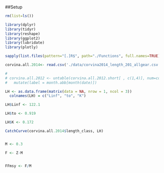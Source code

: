 ##Setup

```r
rm(list=ls())

library(dplyr)
library(tidyr)
library(reshape)
library(ggplot2)
library(lubridate)
library(plotly)

sapply(list.files(pattern="[.]R$", path="./Functions", full.names=TRUE), source)

``` 


```r

corvina.all.2014<- read.csv('./data/corvina2014_length_201_allgear.csv') 

# 
# corvina.all.2012 <- untable(corvina.all.2012.short[ , c(1,4)], num=corvina.all.2012.short[ ,5]) %>%
#   mutate(label = month.abb[month(date)])

```

```r

LH <- as.data.frame(matrix(data = NA, nrow = 1, ncol = 3))
  colnames(LH) = c("Linf", "to", "K")

LH$Linf <- 122.1

LH$to <- 0.919

LH$K <- 0.172

```


```r

CatchCurve(corvina.all.2014$length_class, LH)


M <- 0.3

F <- Z-M 


FFmsy <- F/M

```

